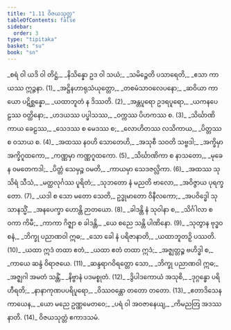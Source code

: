 ```yaml
---
title: "1.11 ဝိဇယသုတ္တ"
tableOfContents: false
sidebar:
  order: 3
type: "tipitaka"
basket: "su"
book: "sn"
---
```



<DynamicBreadcrumb />

<Division number="195" book="sn">

<Paragraph number="225" type="verses" book="sn">
_စရံ ဝါ ယဒိ ဝါ တိဋ္ဌံ,_  
_နိသိန္နော ဥဒ ဝါ သယံ;_  
_သမိဉ္ဇေတိ ပသာရေတိ,_  
_ဧသာ ကာယဿ ဣဉ္ဇနာ. (1)_  

</Paragraph>

</Division>
<Division number="196" book="sn">

<Paragraph number="226" type="verses" book="sn">
_အဋ္ဌိနဟာရုသံယုတ္တော,_  
_တစမံသာဝလေပနော;_  
_ဆဝိယာ ကာယော ပဋိစ္ဆန္နော,_  
_ယထာဘူတံ န ဒိဿတိ. (2)_  

</Paragraph>

</Division>
<Division number="197" book="sn">

<Paragraph number="227" type="verses" book="sn">
_အန္တပူရော ဥဒရပူရော,_  
_ယကနပေဠဿ ဝတ္ထိနော;_  
_ဟဒယဿ ပပ္ဖါသဿ,_  
_ဝက္ကဿ ပိဟကဿ စ. (3)_  

</Paragraph>

</Division>
<Division number="198" book="sn">

<Paragraph number="228" type="verses" book="sn">
_သိင်္ဃာဏိကာယ ခေဠဿ,_  
_သေဒဿ စ မေဒဿ စ;_  
_လောဟိတဿ လသိကာယ,_  
_ပိတ္တဿ စ ဝသာယ စ. (4)_  

</Paragraph>

</Division>
<Division number="199" book="sn">

<Paragraph number="229" type="verses" book="sn">
_အထဿ နဝဟိ သောတေဟိ,_  
_အသုစီ သဝတိ သဗ္ဗဒါ;_  
_အက္ခိမှာ အက္ခိဂူထကော,_  
_ကဏ္ဏမှာ ကဏ္ဏဂူထကော. (5)_  

</Paragraph>

</Division>
<Division number="200" book="sn">

<Paragraph number="230" type="verses" book="sn">
_သိင်္ဃာဏိကာ စ နာသတော,_  
_မုခေန ဝမတေကဒါ;_  
_ပိတ္တံ သေမှဉ္စ ဝမတိ,_  
_ကာယမှာ သေဒဇလ္လိကာ. (6)_  

</Paragraph>

</Division>
<Division number="201" book="sn">

<Paragraph number="231" type="verses" book="sn">
_အထဿ သုသိရံ သီသံ,_  
_မတ္ထလုင်္ဂဿ ပူရိတံ;_  
_သုဘတော နံ မညတိ ဗာလော,_  
_အဝိဇ္ဇာယ ပုရက္ခတော. (7)_  

</Paragraph>

</Division>
<Division number="202" book="sn">

<Paragraph number="232" type="verses" book="sn">
_ယဒါ စ သော မတော သေတိ,_  
ဥဒ္ဓုမာတော ဝိနီလကော;_  
_အပဝိဒ္ဓေါ သုသာနသ္မိံ,_  
_အနပေက္ခာ ဟောန္တိ ဉာတယော. (8)_  

</Paragraph>

</Division>
<Division number="203" book="sn">

<Paragraph number="233" type="verses" book="sn">
_ခါဒန္တိ နံ သုဝါနာ စ,_  
_သိင်္ဂါလာ စ ဝကာ ကိမီ;_  
_ကာကာ ဂိဇ္ဈာ စ ခါဒန္တိ,_  
_ယေ စညေ သန္တိ ပါဏိနော. (9)_  

</Paragraph>

</Division>
<Division number="204" book="sn">

<Paragraph number="234" type="verses" book="sn">
_သုတွာန ဗုဒ္ဓဝစနံ,_  
_ဘိက္ခု ပညာဏဝါ ဣဓ;_  
_သော ခေါ နံ ပရိဇာနာတိ,_  
_ယထာဘူတဉှိ ပဿတိ. (10)_  

</Paragraph>

</Division>
<Division number="205" book="sn">

<Paragraph number="235" type="verses" book="sn">
_ယထာ ဣဒံ တထာ ဧတံ,_  
_ယထာ ဧတံ တထာ ဣဒံ;_  
_အဇ္ဈတ္တဉ္စ ဗဟိဒ္ဓါ စ,_  
_ကာယေ ဆန္ဒံ ဝိရာဇယေ. (11)_  

</Paragraph>

</Division>
<Division number="206" book="sn">

<Paragraph number="236" type="verses" book="sn">
_ဆန္ဒရာဂဝိရတ္တော သော,_  
_ဘိက္ခု ပညာဏဝါ ဣဓ;_  
_အဇ္ဈဂါ အမတံ သန္တိံ,_  
_နိဗ္ဗာနံ ပဒမစ္စုတံ. (12)_  

</Paragraph>

</Division>
<Division number="207" book="sn">

<Paragraph number="237" type="verses" book="sn">
_ဒွိပါဒကောယံ အသုစိ,_  
_ဒုဂ္ဂန္ဓော ပရိဟီရတိ;_  
_နာနာကုဏပပရိပူရော,_  
_ဝိဿဝန္တော တတော တတော. (13)_  

</Paragraph>

</Division>
<Division number="208" book="sn">

<Paragraph number="238" type="verses" book="sn">
_ဧတာဒိသေန ကာယေန,_  
_ယော မညေ ဥဏ္ဏမေတဝေ;_  
_ပရံ ဝါ အဝဇာနေယျ,_  
_ကိမညတြ အဒဿနာတိ. (14)_  


</Paragraph>
</Division>

<Paragraph number="239" type="center" book="sn">
ဝိဇယသုတ္တံ ဧကာဒသမံ.
</Paragraph>
